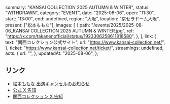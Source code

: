   summary: "KANSAI COLLECTION 2025 AUTUMN & WINTER",
  status: "WITHDRAWN",
  category: "EVENT",
  date: "2025-08-06",
  open: "11:30",
  start: "13:00",
  end: undefined,
  region: "大阪",
  location: "京セラドーム大阪",
  present: ["松本ももな"],
  images: [
    {
      path: "/events/2025/2025-08-06_KANSAI COLLECTION 2025 AUTUMN & WINTER.jpg",
      ref: "https://x.com/takanenofficial/status/1923306258611818580",
    },
  ],
  link: {
    text: "関西コレクション公式サイト",
    url: "https://www.kansai-collection.net/",
  },
  ticket: "https://www.kansai-collection.net/ticket/",
  streamings: undefined,
  acts: {
    url: "",
  },
  updatedAt: "2025-08-06",
};

## リンク

- [松本ももな 出演キャンセルのお知らせ](https://x.com/takanenofficial/status/1952928105464807547)
- [公式 X 告知](https://x.com/takanenofficial/status/1923306258611818580)
- [関西コレクション X 告知](https://x.com/kan_kore/status/1923302925616676908)
